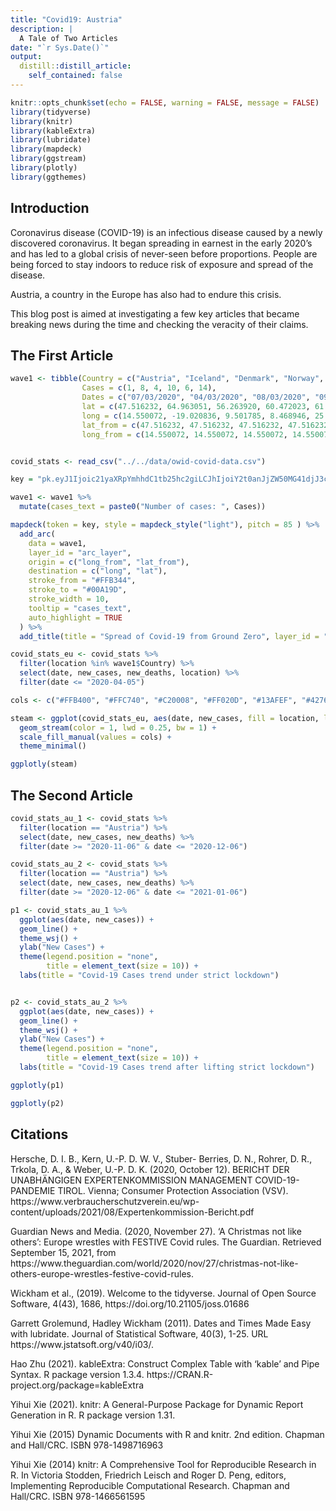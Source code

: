 ```yaml
---
title: "Covid19: Austria"
description: |
  A Tale of Two Articles
date: "`r Sys.Date()`"
output:
  distill::distill_article:
    self_contained: false
---
```



```r
knitr::opts_chunk$set(echo = FALSE, warning = FALSE, message = FALSE)
library(tidyverse)
library(knitr)
library(kableExtra)
library(lubridate)
library(mapdeck)
library(ggstream)
library(plotly)
library(ggthemes)
```

## Introduction

Coronavirus disease (COVID-19) is an infectious disease caused by a newly discovered coronavirus. It began spreading in earnest in the early 2020's and has led to a global crisis of never-seen before proportions. People are being forced to stay indoors to reduce risk of exposure and spread of the disease.

Austria, a country in the Europe has also had to endure this crisis.

This blog post is aimed at investigating a few key articles that became breaking news during the time and checking the veracity of their claims.

## The First Article

```r

wave1 <- tibble(Country = c("Austria", "Iceland", "Denmark", "Norway", "Finland", "Germany"),
                Cases = c(1, 8, 4, 10, 6, 14),
                Dates = c("07/03/2020", "04/03/2020", "08/03/2020", "09/03/2020", "09/03/2020", "12/03/2020"),
                lat = c(47.516232, 64.963051, 56.263920, 60.472023, 61.924110, 51.1657),
                long = c(14.550072, -19.020836, 9.501785, 8.468946, 25.748152, 10.4515),
                lat_from = c(47.516232, 47.516232, 47.516232, 47.516232, 47.516232, 47.516232),
                long_from = c(14.550072, 14.550072, 14.550072, 14.550072, 14.550072, 14.550072),)


covid_stats <- read_csv("../../data/owid-covid-data.csv")
```



```r
key = "pk.eyJ1Ijoic21yaXRpYmhhdC1tb25hc2giLCJhIjoiY2t0anJjZW50MG41djJ3cW40cGpkMnp3eCJ9.trgg-yv2Femn9glwxksBVQ"

wave1 <- wave1 %>%
  mutate(cases_text = paste0("Number of cases: ", Cases))

mapdeck(token = key, style = mapdeck_style("light"), pitch = 85 ) %>%
  add_arc(
    data = wave1,
    layer_id = "arc_layer",
    origin = c("long_from", "lat_from"),
    destination = c("long", "lat"),
    stroke_from = "#FFB344",
    stroke_to = "#00A19D",
    stroke_width = 10,
    tooltip = "cases_text",
    auto_highlight = TRUE
  ) %>%
  add_title(title = "Spread of Covid-19 from Ground Zero", layer_id = "title")
```

```r

covid_stats_eu <- covid_stats %>%
  filter(location %in% wave1$Country) %>%
  select(date, new_cases, new_deaths, location) %>%
  filter(date <= "2020-04-05")

cols <- c("#FFB400", "#FFC740", "#C20008", "#FF020D", "#13AFEF", "#4276ac")

steam <- ggplot(covid_stats_eu, aes(date, new_cases, fill = location, label = new_cases)) +
  geom_stream(color = 1, lwd = 0.25, bw = 1) +
  scale_fill_manual(values = cols) +
  theme_minimal()

ggplotly(steam)


```



## The Second Article


```r
covid_stats_au_1 <- covid_stats %>%
  filter(location == "Austria") %>%
  select(date, new_cases, new_deaths) %>%
  filter(date >= "2020-11-06" & date <= "2020-12-06")

covid_stats_au_2 <- covid_stats %>%
  filter(location == "Austria") %>%
  select(date, new_cases, new_deaths) %>%
  filter(date >= "2020-12-06" & date <= "2021-01-06")
```

```r

p1 <- covid_stats_au_1 %>%
  ggplot(aes(date, new_cases)) +
  geom_line() +
  theme_wsj() +
  ylab("New Cases") +
  theme(legend.position = "none",
        title = element_text(size = 10)) +
  labs(title = "Covid-19 Cases trend under strict lockdown")


p2 <- covid_stats_au_2 %>%
  ggplot(aes(date, new_cases)) +
  geom_line() +
  theme_wsj() +
  ylab("New Cases") +
  theme(legend.position = "none",
        title = element_text(size = 10)) +
  labs(title = "Covid-19 Cases trend after lifting strict lockdown")

```

```r
ggplotly(p1)
```

```r
ggplotly(p2)
```


## Citations


Hersche, D. I. B., Kern, U.-P. D. W. V., Stuber- Berries, D. N., Rohrer, D. R., Trkola, D. A., &amp; Weber, U.-P. D. K. (2020, October 12). BERICHT DER UNABHÄNGIGEN EXPERTENKOMMISSION MANAGEMENT COVID-19-PANDEMIE TIROL. Vienna; Consumer Protection Association (VSV). https://www.verbraucherschutzverein.eu/wp-content/uploads/2021/08/Expertenkommission-Bericht.pdf

Guardian News and Media. (2020, November 27). 'A Christmas not like others': Europe wrestles with FESTIVE Covid rules. The Guardian. Retrieved September 15, 2021, from https://www.theguardian.com/world/2020/nov/27/christmas-not-like-others-europe-wrestles-festive-covid-rules. 

Wickham et al., (2019). Welcome to the tidyverse. Journal of Open Source Software, 4(43), 1686, https://doi.org/10.21105/joss.01686

Garrett Grolemund, Hadley Wickham (2011). Dates and Times Made Easy with lubridate. Journal of Statistical Software, 40(3), 1-25. URL https://www.jstatsoft.org/v40/i03/.

Hao Zhu (2021). kableExtra: Construct Complex Table with 'kable' and Pipe Syntax. R package version 1.3.4. https://CRAN.R-project.org/package=kableExtra

Yihui Xie (2021). knitr: A General-Purpose Package for Dynamic Report Generation in R. R package version 1.31.

Yihui Xie (2015) Dynamic Documents with R and knitr. 2nd edition. Chapman and Hall/CRC. ISBN 978-1498716963

Yihui Xie (2014) knitr: A Comprehensive Tool for Reproducible Research in R. In Victoria Stodden, Friedrich Leisch and Roger D. Peng, editors, Implementing Reproducible Computational Research. Chapman and Hall/CRC. ISBN 978-1466561595








